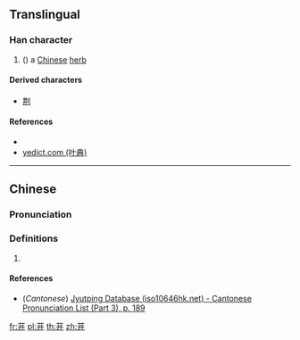 {{character info/new}}
==Translingual==

===Han character===
{{Han char|rn=140|rad=艸|as=04|sn=7|four=|canj=TMT|ids=⿱艹开}}

# ({{only used in|秦茾|lang=zh}}) a [[Chinese]] [[herb]]

====Derived characters====
* [[荆]]

====References====
* {{Han ref|kx=1022.181|dkj=30927|hdz=53199.060|uh=833E|ud=33598}}
*[http://yedict.com/htm/83/833E.htm yedict.com (叶典)]

----

==Chinese==
{{zh-forms}}

===Pronunciation===
{{zh-pron
|m=qiān
|c=hin1
|mc=
|oc=
|ma=
|cat=n
}}

===Definitions===
{{zh-hanzi}}

# {{rfdef|lang=zh}}

====References====
* (''Cantonese'') [http://www.iso10646hk.net/jp/document/download.jsp Jyutping Database (iso10646hk.net) - Cantonese Pronunciation List (Part 3), p. 189]

[[fr:茾]]
[[pl:茾]]
[[th:茾]]
[[zh:茾]]